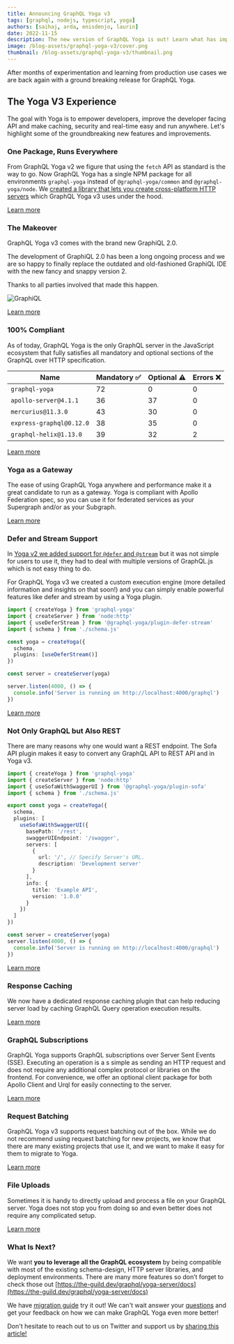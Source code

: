 ```yaml
---
title: Announcing GraphQL Yoga v3
tags: [graphql, nodejs, typescript, yoga]
authors: [saihaj, arda, enisdenjo, laurin]
date: 2022-11-15
description: The new version of GraphQL Yoga is out! Learn what has improved and what is new!
image: /blog-assets/graphql-yoga-v3/cover.png
thumbnail: /blog-assets/graphql-yoga-v3/thumbnail.png
---
```


After months of experimentation and learning from production use cases we are back again with a
ground breaking release for GraphQL Yoga.

## The Yoga V3 Experience

The goal with Yoga is to empower developers, improve the developer facing API and make caching,
security and real-time easy and run anywhere. Let's highlight some of the groundbreaking new
features and improvements.

### One Package, Runs Everywhere

From GraphQL Yoga v2 we figure that using the `fetch` API as standard is the way to go. Now GraphQL
Yoga has a single NPM package for all environments `graphql-yoga` instead of `@graphql-yoga/common`
and `@graphql-yoga/node`. We
[created a library that lets you create cross-platform HTTP servers](https://the-guild.dev/blog/fetch-for-servers)
which GraphQL Yoga v3 uses under the hood.

[Learn more](https://the-guild.dev/graphql/yoga-server/docs)

### The Makeover

GraphQL Yoga v3 comes with the brand new GraphiQL 2.0.

The development of GraphiQL 2.0 has been a long ongoing process and we are so happy to finally
replace the outdated and old-fashioned GraphiQL IDE with the new fancy and snappy version 2.

Thanks to all parties involved that made this happen.

![GraphiQL](https://raw.githubusercontent.com/graphql/graphiql/main/packages/graphiql/resources/graphiql.png)

[Learn more](https://the-guild.dev/graphql/yoga-server/docs/features/graphiql)

### 100% Compliant

As of today, GraphQL Yoga is the only GraphQL server in the JavaScript ecosystem that fully
satisfies all mandatory and optional sections of the GraphQL over HTTP specification.

| Name                     | Mandatory ✅ | Optional ⚠️ | Errors ❌ |
| ------------------------ | ------------ | ----------- | --------- |
| `graphql-yoga`           | 72           | 0           | 0         |
| `apollo-server@4.1.1`    | 36           | 37          | 0         |
| `mercurius@11.3.0`       | 43           | 30          | 0         |
| `express-graphql@0.12.0` | 38           | 35          | 0         |
| `graphql-helix@1.13.0`   | 39           | 32          | 2         |

[Learn more](https://github.com/graphql/graphql-http/tree/master/implementations/graphql-yoga)

### Yoga as a Gateway

The ease of using GraphQL Yoga anywhere and performance make it a great candidate to run as a
gateway. Yoga is compliant with Apollo Federation spec, so you can use it for federated services as
your Supergraph and/or as your Subgraph.

[Learn more](https://the-guild.dev/graphql/yoga-server/docs/features/apollo-federation)

### Defer and Stream Support

In
[Yoga v2 we added support for `@defer` and `@stream`](https://the-guild.dev/blog/announcing-graphql-yoga-v2#graphql-features-from-the-future)
but it was not simple for users to use it, they had to deal with multiple versions of GraphQL.js
which is not easy thing to do.

For GraphQL Yoga v3 we created a custom execution engine (more detailed information and insights on
that soon!) and you can simply enable powerful features like defer and stream by using a Yoga
plugin.

```ts
import { createYoga } from 'graphql-yoga'
import { createServer } from 'node:http'
import { useDeferStream } from '@graphql-yoga/plugin-defer-stream'
import { schema } from './schema.js'

const yoga = createYoga({
  schema,
  plugins: [useDeferStream()]
})

const server = createServer(yoga)

server.listen(4000, () => {
  console.info('Server is running on http://localhost:4000/graphql')
})
```

[Learn more](https://the-guild.dev/graphql/yoga-server/docs/features/defer-stream)

### Not Only GraphQL but Also REST

There are many reasons why one would want a REST endpoint. The Sofa API plugin makes it easy to
convert any GraphQL API to REST API and in Yoga v3.

```ts
import { createYoga } from 'graphql-yoga'
import { createServer } from 'node:http'
import { useSofaWithSwaggerUI } from '@graphql-yoga/plugin-sofa'
import { schema } from './schema.js'

export const yoga = createYoga({
  schema,
  plugins: [
    useSofaWithSwaggerUI({
      basePath: '/rest',
      swaggerUIEndpoint: '/swagger',
      servers: [
        {
          url: '/', // Specify Server's URL.
          description: 'Development server'
        }
      ],
      info: {
        title: 'Example API',
        version: '1.0.0'
      }
    })
  ]
})

const server = createServer(yoga)
server.listen(4000, () => {
  console.info('Server is running on http://localhost:4000/graphql')
})
```

[Learn more](https://the-guild.dev/graphql/yoga-server/docs/features/sofa-api)

### Response Caching

We now have a dedicated response caching plugin that can help reducing server load by caching
GraphQL Query operation execution results.

[Learn more](https://the-guild.dev/graphql/yoga-server/docs/features/response-caching)

### GraphQL Subscriptions

GraphQL Yoga supports GraphQL subscriptions over Server Sent Events (SSE). Executing an operation is
a s simple as sending an HTTP request and does not require any additional complex protocol or
libraries on the frontend. For convenience, we offer an optional client package for both Apollo
Client and Urql for easily connecting to the server.

[Learn more](https://the-guild.dev/graphql/yoga-server/docs/features/subscriptions)

### Request Batching

GraphQL Yoga v3 supports request batching out of the box. While we do not recommend using request
batching for new projects, we know that there are many existing projects that use it, and we want to
make it easy for them to migrate to Yoga.

[Learn more](https://the-guild.dev/graphql/yoga-server/docs/features/request-batching)

### File Uploads

Sometimes it is handy to directly upload and process a file on your GraphQL server. Yoga does not
stop you from doing so and even better does not require any complicated setup.

[Learn more](https://the-guild.dev/graphql/yoga-server/docs/features/file-uploads)

### What Is Next?

We want **you to leverage all the GraphQL ecosystem** by being compatible with most of the existing
schema-design, HTTP server libraries, and deployment environments. There are many more features so
don’t forget to check those out
[https://the-guild.dev/graphql/yoga-server/docs](https://the-guild.dev/graphql/yoga-server/docs)

We have
[migration guide](https://the-guild.dev/graphql/yoga-server/v3/migration/migration-from-yoga-v2) try
it out! We can't wait answer your
[questions](https://github.com/dotansimha/graphql-yoga/discussions) and get your feedback on how we
can make GraphQL Yoga even more better!

Don't hesitate to reach out to us on Twitter and support us by
[sharing this article!](https://twitter.com/intent/tweet?text=Check%20out%20GraphQL%20Yoga%20v3%20by%20%40TheGuildDev%20-%20http%3A//the-guild.dev/blog/graphql-yoga-v3%0A)
